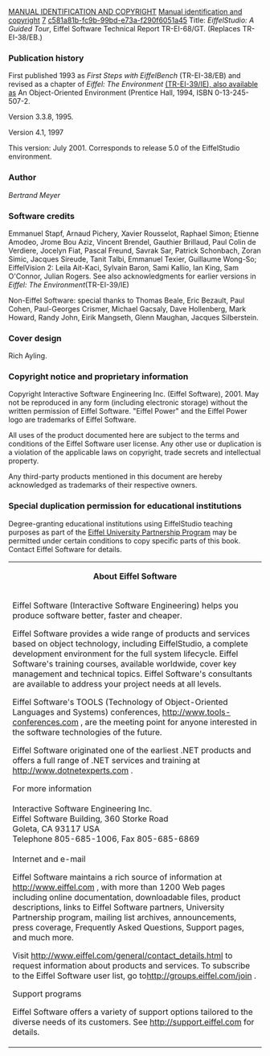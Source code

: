 [[Property:title|MANUAL IDENTIFICATION AND COPYRIGHT]]
[[Property:link_title|Manual identification and copyright]]
[[Property:weight|7]]
[[Property:uuid|c581a81b-fc9b-99bd-e73a-f290f6051a45]]
Title: ''EiffelStudio: A Guided Tour'', Eiffel Software Technical Report TR-EI-68/GT. (Replaces TR-EI-38/EB.) 

===Publication history===

First published 1993 as ''First Steps with EiffelBench'' (TR-EI-38/EB) and revised as a chapter of ''Eiffel: The Environment'' [http://www.eiffel.com/doc/ (TR-EI-39/IE), also available as]  <span>An Object-Oriented Environment</span> (Prentice Hall, 1994, ISBN 0-13-245-507-2. 

Version 3.3.8, 1995.

Version 4.1, 1997

This version: July 2001. Corresponds to release 5.0 of the EiffelStudio environment.

===Author===
''Bertrand Meyer'' 
===Software credits===

Emmanuel Stapf, Arnaud Pichery, Xavier Rousselot, Raphael Simon; Etienne Amodeo, Jrome Bou Aziz, Vincent Brendel, Gauthier Brillaud, Paul Colin de Verdiere, Jocelyn Fiat, Pascal Freund, Savrak Sar, Patrick Schonbach, Zoran Simic, Jacques Sireude, Tanit Talbi, Emmanuel Texier, Guillaume Wong-So; EiffelVision 2: Leila Ait-Kaci, Sylvain Baron, Sami Kallio, Ian King, Sam O'Connor, Julian Rogers. See also acknowledgments for earlier versions in ''Eiffel: The Environment''(TR-EI-39/IE) 

Non-Eiffel Software: special thanks to Thomas Beale, Eric Bezault, Paul Cohen, Paul-Georges Crismer, Michael Gacsaly, Dave Hollenberg, Mark Howard, Randy John, Eirik Mangseth, Glenn Maughan, Jacques Silberstein. 

===Cover design===

Rich Ayling. 

===Copyright notice and proprietary information===

Copyright Interactive Software Engineering Inc. (Eiffel Software), 2001. May not be reproduced in any form (including electronic storage) without the written permission of Eiffel Software. "Eiffel Power" and the Eiffel Power logo are trademarks of Eiffel Software.

All uses of the product documented here are subject to the terms and conditions of the Eiffel Software user license. Any other use or duplication is a violation of the applicable laws on copyright, trade secrets and intellectual property. 

Any third-party products mentioned in this document are hereby acknowledged as trademarks of their respective owners. 

===Special duplication permission for educational institutions===

Degree-granting educational institutions using EiffelStudio teaching purposes as part of the <span> [http://www.eiffel.com/educators/resources.html Eiffel University Partnership Program]  </span> may be permitted under certain conditions to copy specific parts of this book. Contact Eiffel Software for details. 
{| 
|- 
| <center>'''About Eiffel Software ''' </center>
|- 
| 
Eiffel Software (Interactive Software Engineering) helps you produce software better, faster and cheaper. 

Eiffel Software provides a wide range of products and services based on object technology, including EiffelStudio, a complete development environment for the full system lifecycle. Eiffel Software's training courses, available worldwide, cover key management and technical topics. Eiffel Software's consultants are available to address your project needs at all levels. 

Eiffel Software's TOOLS (Technology of Object-Oriented Languages and Systems) conferences, [http://www.tools-conferences.com http://www.tools-conferences.com]  , are the meeting point for anyone interested in the software technologies of the future.

Eiffel Software originated one of the earliest .NET products and offers a full range of .NET services and training at [http://www.dotnetexperts.com http://www.dotnetexperts.com] .

For more information <br/>
<br/>
Interactive Software Engineering Inc.<br/>
Eiffel Software Building, 360 Storke Road<br/>
Goleta, CA 93117 USA<br/>
Telephone 805-685-1006, Fax 805-685-6869 <br/>
<br/>
Internet and e-mail 

Eiffel Software maintains a rich source of information at [http://www.eiffel.com http://www.eiffel.com]  , with more than 1200 Web pages including online documentation, downloadable files, product descriptions, links to Eiffel Software partners, University Partnership program, mailing list archives, announcements, press coverage, Frequently Asked Questions, Support pages, and much more. 

Visit [http://www.eiffel.com/general/contact_details.html http://www.eiffel.com/general/contact_details.html]  to request information about products and services. To subscribe to the Eiffel Software user list, go to[http://groups.eiffel.com/join  http://groups.eiffel.com/join] .

Support programs 

Eiffel Software offers a variety of support options tailored to the diverse needs of its customers. See [http://support.eiffel.com http://support.eiffel.com]  for details. 

|}




